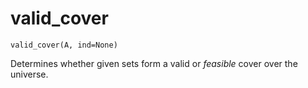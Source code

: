 # valid_cover { #geomcover.valid_cover }

`valid_cover(A, ind=None)`

Determines whether given sets form a valid or *feasible* cover over the universe.